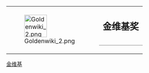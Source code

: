 {| style="border: 1px solid {{{border|gray}}}; background-color: {{{color|#fdffe7}}};"
|rowspan="2" valign="top" | [[Image:Goldenwiki 2.png|60px]]
|rowspan="2" |
|style="font-size: x-large; padding: 10; vertical-align: bottom; height: 1.1em;" | '''金维基奖'''
|-
|style="vertical-align: top; border-top: 1px solid gray;" | {{{1}}}
|}
<noinclude>
{{Barnstar documentation}}
[[Category:维基荣誉模板|金维基]]
</noinclude>